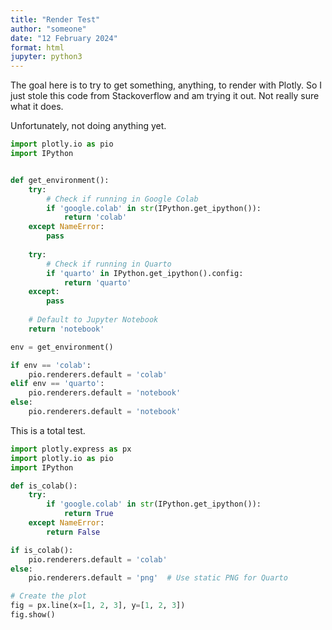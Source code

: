 ```yaml
---
title: "Render Test"
author: "someone"
date: "12 February 2024"
format: html
jupyter: python3
---
```


The goal here is to try to get something, anything, to render with Plotly. So I just stole this code from Stackoverflow and am trying it out. Not really sure what it does. 

Unfortunately, not doing anything yet.

```python
import plotly.io as pio
import IPython


def get_environment():
    try:
        # Check if running in Google Colab
        if 'google.colab' in str(IPython.get_ipython()):
            return 'colab'
    except NameError:
        pass
    
    try:
        # Check if running in Quarto
        if 'quarto' in IPython.get_ipython().config:
            return 'quarto'
    except:
        pass
    
    # Default to Jupyter Notebook 
    return 'notebook'

env = get_environment()

if env == 'colab':
    pio.renderers.default = 'colab'
elif env == 'quarto':
    pio.renderers.default = 'notebook'
else:
    pio.renderers.default = 'notebook'
```

This is a total test. 

```python
import plotly.express as px
import plotly.io as pio
import IPython

def is_colab():
    try:
        if 'google.colab' in str(IPython.get_ipython()):
            return True
    except NameError:
        return False

if is_colab():
    pio.renderers.default = 'colab'
else:
    pio.renderers.default = 'png'  # Use static PNG for Quarto

# Create the plot
fig = px.line(x=[1, 2, 3], y=[1, 2, 3])
fig.show()
```